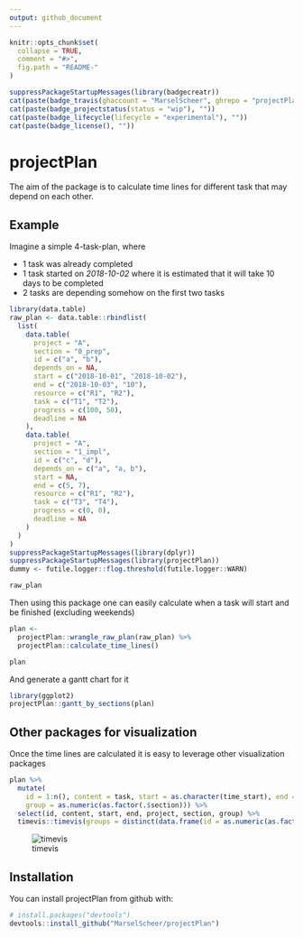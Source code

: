 ```yaml
---
output: github_document
---
```


```r
knitr::opts_chunk$set(
  collapse = TRUE,
  comment = "#>",
  fig.path = "README-"
)
```

```r
suppressPackageStartupMessages(library(badgecreatr))
cat(paste(badge_travis(ghaccount = "MarselScheer", ghrepo = "projectPlan", branch = "master"), ""))
cat(paste(badge_projectstatus(status = "wip"), ""))
cat(paste(badge_lifecycle(lifecycle = "experimental"), ""))
cat(paste(badge_license(), ""))
```

# projectPlan

The aim of the package is to calculate time lines for different task that may depend on each other.

## Example

Imagine a simple 4-task-plan, where 

* 1 task was already completed 
* 1 task started on *2018-10-02* where it is estimated that it will take 10 days to be completed
* 2 tasks are depending somehow on the first two tasks

```r
library(data.table)
raw_plan <- data.table::rbindlist(
  list(
    data.table(
      project = "A",
      section = "0_prep",
      id = c("a", "b"),
      depends_on = NA,
      start = c("2018-10-01", "2018-10-02"),
      end = c("2018-10-03", "10"),
      resource = c("R1", "R2"),
      task = c("T1", "T2"),
      progress = c(100, 50),
      deadline = NA
    ),
    data.table(
      project = "A",
      section = "1_impl",
      id = c("c", "d"),
      depends_on = c("a", "a, b"),
      start = NA,
      end = c(5, 7),
      resource = c("R1", "R2"),
      task = c("T3", "T4"),
      progress = c(0, 0),
      deadline = NA
    )
  )
)
suppressPackageStartupMessages(library(dplyr))
suppressPackageStartupMessages(library(projectPlan))
dummy <- futile.logger::flog.threshold(futile.logger::WARN)
```

```r
raw_plan
```


Then using this package one can easily calculate when a task will start and be finished (excluding weekends)

```r
plan <- 
  projectPlan::wrangle_raw_plan(raw_plan) %>% 
  projectPlan::calculate_time_lines()

plan
```

And generate a gantt chart for it

```r
library(ggplot2)
projectPlan::gantt_by_sections(plan)
```

## Other packages for visualization

Once the time lines are calculated it is easy to leverage other visualization packages

```r
plan %>% 
  mutate(
    id = 1:n(), content = task, start = as.character(time_start), end = as.character(time_end), 
    group = as.numeric(as.factor(.$section))) %>% 
  select(id, content, start, end, project, section, group) %>% 
  timevis::timevis(groups = distinct(data.frame(id = as.numeric(as.factor(.$section)), content = .$section)))
```

![timevis](./README-timevis-1.png)

## Installation

You can install projectPlan from github with:

```r
# install.packages("devtools")
devtools::install_github("MarselScheer/projectPlan")
```

